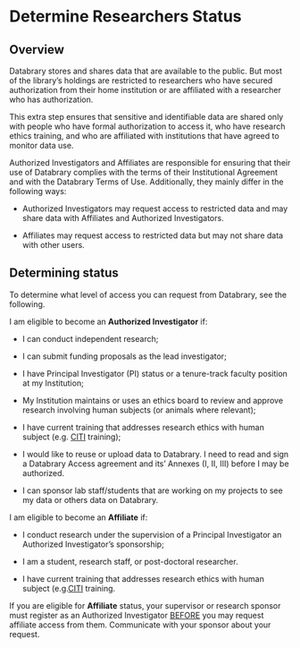 # Determine Researchers Status {.unnumbered}

## Overview {.unnumbered}

Databrary stores and shares data that are available to the public.
But most of the library's holdings are restricted to researchers who have secured authorization from their home institution or are affiliated with a researcher who has authorization.

This extra step ensures that sensitive and identifiable data are shared only with people who have formal authorization to access it, who have research ethics training, and who are affiliated with institutions that have agreed to monitor data use.

Authorized Investigators and Affiliates are responsible for ensuring that their use of Databrary complies with the terms of their Institutional Agreement and with the Databrary Terms of Use. Additionally, they mainly differ in the following ways:

- Authorized Investigators may request access to restricted data and may share data with Affiliates and Authorized Investigators.

- Affiliates may request access to restricted data but may not share data with other users.


## Determining status {.unnumbered}

To determine what level of access you can request from Databrary, see the following.

I am eligible to become an **Authorized Investigator** if:

-   I can conduct independent research;

-   I can submit funding proposals as the lead investigator;

-   I have Principal Investigator (PI) status or a tenure-track faculty position at my Institution;

-   My Institution maintains or uses an ethics board to review and approve research involving human subjects (or animals where relevant); 

-   I have current training that addresses research ethics with human subject (e.g. [CITI](https://about.citiprogram.org/) training);

-   I would like to reuse or upload data to Databrary. I need to read and sign a Databrary Access agreement and its' Annexes (I, II, III) before I may be authorized.

-   I can sponsor lab staff/students that are working on my projects to see my data or others data on Databrary.

I am eligible to become an **Affiliate** if:

-   I conduct research under the supervision of a Principal Investigator an Authorized Investigator's sponsorship; 

-   I am a student, research staff, or post-doctoral researcher.

-   I have current training that addresses research ethics with human subject (e.g.[CITI](https://about.citiprogram.org/) training.


::: callout-important
If you are eligible for **Affiliate** status, your supervisor or research sponsor must register as an Authorized Investigator <u>BEFORE</u> you may request affiliate access from them.
Communicate with your sponsor about your request.
:::


